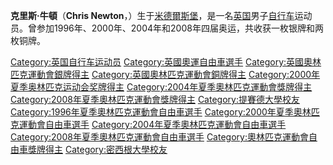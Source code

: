 {{BLPsources|time=2014-05-15T07:20:04+00:00}}
{{MedalTableTop}}
{{MedalCompetition|[[奧林匹克運動會|奧林匹克運動會]]}}
{{MedalSilver|[[2004年夏季奧林匹克運動會|2004年雅典]]|[[2004年夏季奧林匹克運動會自行車比賽|团体竞速]]}}
{{MedalBronze|[[2000年夏季奧林匹克運動會|2000年悉尼]]|团体竞速}}
{{MedalBronze|[[2008年夏季奧林匹克運動會|2008年雅典]]|[[2008年夏季奧林匹克運動會自行車比賽|計分賽]]}}
{{MedalBottom}}
'''克里斯·牛頓'''（'''Chris Newton'''，{{bd|1973年|9月29日}}）生于[[米德爾斯堡|米德爾斯堡]]，是一名[[英国|英国]]男子[[自行车|自行车]]运动员。曾参加1996年、2000年、2004年和2008年四届奥运，共收获一枚银牌和两枚铜牌。

{{UK-sport-bio-stub}}

{{DEFAULTSORT:Newton, Chris}}
[[Category:英国自行车运动员|Category:英国自行车运动员]]
[[Category:英國奧運自由車選手|Category:英國奧運自由車選手]]
[[Category:英國奧林匹克運動會銀牌得主|Category:英國奧林匹克運動會銀牌得主]]
[[Category:英國奧林匹克運動會銅牌得主|Category:英國奧林匹克運動會銅牌得主]]
[[Category:2000年夏季奥林匹克运动会奖牌得主|Category:2000年夏季奥林匹克运动会奖牌得主]]
[[Category:2004年夏季奧林匹克運動會獎牌得主|Category:2004年夏季奧林匹克運動會獎牌得主]]
[[Category:2008年夏季奧林匹克運動會獎牌得主|Category:2008年夏季奧林匹克運動會獎牌得主]]
[[Category:提賽德大學校友|Category:提賽德大學校友]]
[[Category:1996年夏季奧林匹克運動會自由車選手|Category:1996年夏季奧林匹克運動會自由車選手]]
[[Category:2000年夏季奧林匹克運動會自由車選手|Category:2000年夏季奧林匹克運動會自由車選手]]
[[Category:2004年夏季奧林匹克運動會自由車選手|Category:2004年夏季奧林匹克運動會自由車選手]]
[[Category:2008年夏季奧林匹克運動會自由車選手|Category:2008年夏季奧林匹克運動會自由車選手]]
[[Category:奧林匹克運動會自由車獎牌得主|Category:奧林匹克運動會自由車獎牌得主]]
[[Category:密西根大學校友|Category:密西根大學校友]]